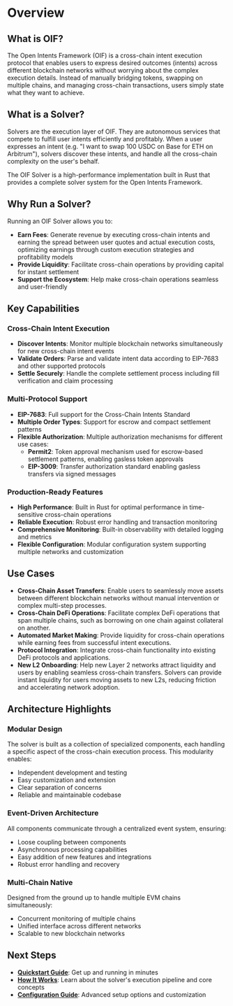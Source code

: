 # Overview

## What is OIF?

The Open Intents Framework (OIF) is a cross-chain intent execution protocol that enables users to express desired outcomes (intents) across different blockchain networks without worrying about the complex execution details. Instead of manually bridging tokens, swapping on multiple chains, and managing cross-chain transactions, users simply state what they want to achieve.

## What is a Solver?

Solvers are the execution layer of OIF. They are autonomous services that compete to fulfill user intents efficiently and profitably. When a user expresses an intent (e.g. "I want to swap 100 USDC on Base for ETH on Arbitrum"), solvers discover these intents, and handle all the cross-chain complexity on the user's behalf.

The OIF Solver is a high-performance implementation built in Rust that provides a complete solver system for the Open Intents Framework.

## Why Run a Solver?

Running an OIF Solver allows you to:

- **Earn Fees**: Generate revenue by executing cross-chain intents and earning the spread between user quotes and actual execution costs, optimizing earnings through custom execution strategies and profitability models
- **Provide Liquidity**: Facilitate cross-chain operations by providing capital for instant settlement
- **Support the Ecosystem**: Help make cross-chain operations seamless and user-friendly

## Key Capabilities

### Cross-Chain Intent Execution

- **Discover Intents**: Monitor multiple blockchain networks simultaneously for new cross-chain intent events
- **Validate Orders**: Parse and validate intent data according to EIP-7683 and other supported protocols
- **Settle Securely**: Handle the complete settlement process including fill verification and claim processing

### Multi-Protocol Support

- **EIP-7683**: Full support for the Cross-Chain Intents Standard
- **Multiple Order Types**: Support for escrow and compact settlement patterns
- **Flexible Authorization**: Multiple authorization mechanisms for different use cases:
  - **Permit2**: Token approval mechanism used for escrow-based settlement patterns, enabling gasless token approvals
  - **EIP-3009**: Transfer authorization standard enabling gasless transfers via signed messages

### Production-Ready Features

- **High Performance**: Built in Rust for optimal performance in time-sensitive cross-chain operations
- **Reliable Execution**: Robust error handling and transaction monitoring
- **Comprehensive Monitoring**: Built-in observability with detailed logging and metrics
- **Flexible Configuration**: Modular configuration system supporting multiple networks and customization

## Use Cases

- **Cross-Chain Asset Transfers**: Enable users to seamlessly move assets between different blockchain networks without manual intervention or complex multi-step processes.
- **Cross-Chain DeFi Operations**: Facilitate complex DeFi operations that span multiple chains, such as borrowing on one chain against collateral on another.
- **Automated Market Making**: Provide liquidity for cross-chain operations while earning fees from successful intent executions.
- **Protocol Integration**: Integrate cross-chain functionality into existing DeFi protocols and applications.
- **New L2 Onboarding**: Help new Layer 2 networks attract liquidity and users by enabling seamless cross-chain transfers. Solvers can provide instant liquidity for users moving assets to new L2s, reducing friction and accelerating network adoption.

## Architecture Highlights

### Modular Design

The solver is built as a collection of specialized components, each handling a specific aspect of the cross-chain execution process. This modularity enables:

- Independent development and testing
- Easy customization and extension
- Clear separation of concerns
- Reliable and maintainable codebase

### Event-Driven Architecture

All components communicate through a centralized event system, ensuring:

- Loose coupling between components
- Asynchronous processing capabilities
- Easy addition of new features and integrations
- Robust error handling and recovery

### Multi-Chain Native

Designed from the ground up to handle multiple EVM chains simultaneously:

- Concurrent monitoring of multiple chains
- Unified interface across different networks
- Scalable to new blockchain networks

## Next Steps

- **[Quickstart Guide](quickstart)**: Get up and running in minutes
- **[How It Works](how-it-works)**: Learn about the solver's execution pipeline and core concepts
- **[Configuration Guide](crates/solver-config)**: Advanced setup options and customization
